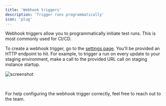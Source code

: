 ```yaml
---
title: 'Webhook triggers'
description: 'Trigger runs programmatically'
icon: 'plug'
---
```


Webhook triggers allow you to programmatically initiate test runs. This is
most commonly used for CI/CD. 

To create a webhook trigger, go to the
[settings page](https://dime.io/settings). You'll be provided an HTTP
endpoint to hit. For example, to trigger a run on every update to your
staging environment, make a call to the provided URL call on staging
instance startup.

![screenshot](media/webhook.png)

<br />

For help configuring the webhook trigger correctly, feel free to reach out
to the team.